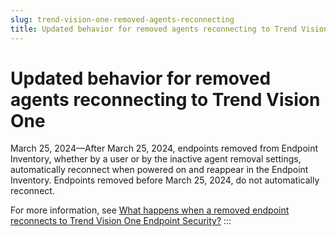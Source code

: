 ```yaml
---
slug: trend-vision-one-removed-agents-reconnecting
title: Updated behavior for removed agents reconnecting to Trend Vision One
---
```

# Updated behavior for removed agents reconnecting to Trend Vision One

March 25, 2024—After March 25, 2024, endpoints removed from Endpoint Inventory, whether by a user or by the inactive agent removal settings, automatically reconnect when powered on and reappear in the Endpoint Inventory. Endpoints removed before March 25, 2024, do not automatically reconnect.

For more information, see [What happens when a removed endpoint reconnects to Trend Vision One Endpoint Security?](removed-endpoint-reconnects-faq.mdx)
:::
